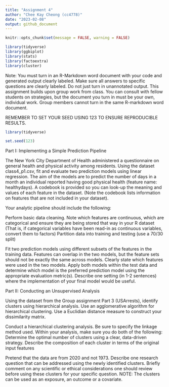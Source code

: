 ```yaml
---
title: "Assignment 4"
author: "Chee Kay Cheong (cc4778)"
date: "2023-02-08"
output: github_document
---
```


```r
knitr::opts_chunk$set(message = FALSE, warning = FALSE)

library(tidyverse)
library(ggbiplot)
library(stats)
library(factoextra)
library(cluster)
```

Note: You must turn in an R-Markdown word document with your code and generated output clearly labeled.  Make sure all answers to specific questions are clearly labeled. Do not just turn in unannotated output. This assignment builds upon group work from class. You can consult with fellow students on strategies, but the document you turn in must be your own, individual work. Group members cannot turn in the same R-markdown word document.

REMEMBER TO SET YOUR SEED USING 123 TO ENSURE REPRODUCIBLE RESULTS.

```r
library(tidyverse)

set.seed(123)
```
 

Part I: Implementing a Simple Prediction Pipeline

The New York City Department of Health administered a questionnaire on general health and physical activity among residents. Using the dataset class4_p1.csv, fit and evaluate two prediction models using linear regression. The aim of the models are to predict the number of days in a month an individual reported having good physical health (feature name: healthydays). A codebook is provided so you can look-up the meaning and values of each feature in the dataset. (Note the codebook lists information on features that are not included in your dataset).

Your analytic pipeline should include the following:

Perform basic data cleaning. Note which features are continuous, which are categorical and ensure they are being stored that way in your R dataset (That is, if categorical variables have been read-in as continuous variables, convert them to factors)
Partition data into training and testing (use a 70/30 split)
 

Fit two prediction  models using  different subsets of the features in the training data. Features can overlap in the two models, but the feature sets should not be exactly the same across models. Clearly state which features were used in the two models.
Apply both models within the test data and determine which model is the preferred prediction model using the appropriate evaluation metric(s). 
Describe one setting (in 1-2 sentences) where the implementation of your final model would be useful.
 

Part II: Conducting an Unsupervised Analysis

Using the dataset from the Group assignment Part 3 (USArrests), identify clusters using hierarchical analysis. Use an agglomerative algorithm for hierarchical clustering. Use a Euclidian distance measure to construct your dissimilarity matrix.

Conduct a hierarchical clustering analysis. Be sure to specify the linkage method used. Within your analysis, make sure you do both of the following:
Determine the optimal number of clusters using a clear, data-driven strategy.
Describe the composition of each cluster in terms of the original input features
 

Pretend that the data are from 2020 and not 1973. Describe one research question that can be addressed using the newly identified clusters. Briefly comment on any scientific or ethical considerations one should review before using these clusters for your specific question. NOTE: The clusters can be used as an exposure, an outcome or a covariate.